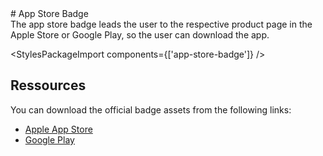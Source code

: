 
<Meta of={AppStoreBadgeStories} />

<div className="docs-title">
  # App Store Badge

  <nav>
    <link-design of={JSON.stringify(AppStoreBadgeStories)}></link-design>
  </nav>
</div>

<div className="lead">
  The app store badge leads the user to the respective product page in the Apple Store or Google
  Play, so the user can download the app.
</div>

<Canvas sourceState="shown" of={AppStoreBadgeStories.Default} />

<div className="hide-col-default">
  <Controls of={AppStoreBadgeStories.Default} />
</div>

<StylesPackageImport components={['app-store-badge']} />

## Ressources

You can download the official badge assets from the following links:

<ul>
  <li>
    <a href="https://developer.apple.com/app-store/marketing/guidelines/">Apple App Store</a>
  </li>
  <li>
    <a href="https://partnermarketinghub.withgoogle.com/brands/google-play/visual-identity/badge-guidelines/?folder=65628">
      Google Play
    </a>
  </li>
</ul>
